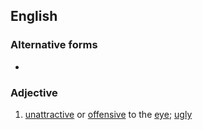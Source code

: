 ==English==

===Alternative forms===
* {{l|en|ill-favoured}}

===Adjective===
{{en-adj}}

# [[unattractive]] or [[offensive]] to the [[eye]]; [[ugly]]